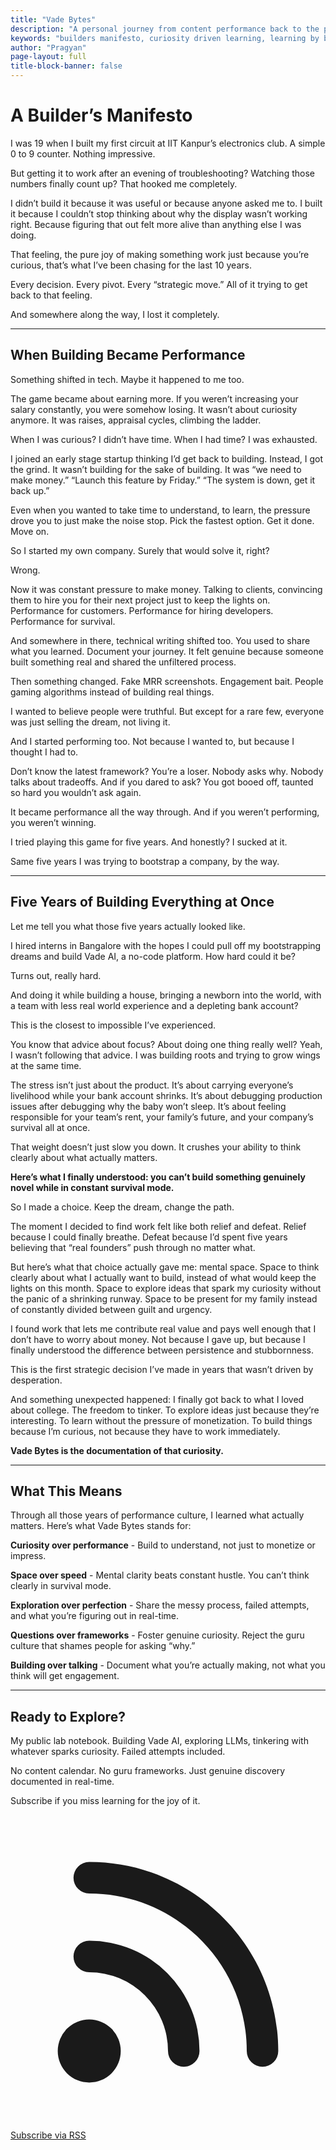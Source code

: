 ```yaml
---
title: "Vade Bytes"
description: "A personal journey from content performance back to the pure joy of building and tinkering. This manifesto is about rediscovering curiosity, learning by doing, and building things for the love of it. Welcome to Vade Bytes."
keywords: "builders manifesto, curiosity driven learning, learning by building, joy of tinkering, building for curiosity, maker philosophy, lifelong learning, technical exploration"
author: "Pragyan"
page-layout: full
title-block-banner: false
---
```


<div class="prose prose-lg dark:prose-invert max-w-4xl mx-auto px-6 py-16 md:py-24">

<div class="mb-16 text-center">
<h1 class="text-4xl md:text-5xl lg:text-6xl font-bold mb-6 text-gray-900 dark:text-white">
A Builder's Manifesto
</h1>
</div>

<div class="text-lg md:text-xl leading-relaxed space-y-6 text-gray-800 dark:text-gray-200">

I was 19 when I built my first circuit at IIT Kanpur's electronics club. A simple 0 to 9 counter. Nothing impressive.

But getting it to work after an evening of troubleshooting? Watching those numbers finally count up? That hooked me completely.

I didn't build it because it was useful or because anyone asked me to. I built it because I couldn't stop thinking about why the display wasn't working right. Because figuring that out felt more alive than anything else I was doing.

That feeling, the pure joy of making something work just because you're curious, that's what I've been chasing for the last 10 years.

Every decision. Every pivot. Every "strategic move." All of it trying to get back to that feeling.

And somewhere along the way, I lost it completely.

---

## When Building Became Performance

Something shifted in tech. Maybe it happened to me too.

The game became about earning more. If you weren't increasing your salary constantly, you were somehow losing. It wasn't about curiosity anymore. It was raises, appraisal cycles, climbing the ladder.

When I was curious? I didn't have time. When I had time? I was exhausted.

I joined an early stage startup thinking I'd get back to building. Instead, I got the grind. It wasn't building for the sake of building. It was "we need to make money." "Launch this feature by Friday." "The system is down, get it back up."

Even when you wanted to take time to understand, to learn, the pressure drove you to just make the noise stop. Pick the fastest option. Get it done. Move on.

So I started my own company. Surely that would solve it, right?

Wrong.

Now it was constant pressure to make money. Talking to clients, convincing them to hire you for their next project just to keep the lights on. Performance for customers. Performance for hiring developers. Performance for survival.

And somewhere in there, technical writing shifted too. You used to share what you learned. Document your journey. It felt genuine because someone built something real and shared the unfiltered process.

Then something changed. Fake MRR screenshots. Engagement bait. People gaming algorithms instead of building real things.

I wanted to believe people were truthful. But except for a rare few, everyone was just selling the dream, not living it.

And I started performing too. Not because I wanted to, but because I thought I had to.

Don't know the latest framework? You're a loser. Nobody asks why. Nobody talks about tradeoffs. And if you dared to ask? You got booed off, taunted so hard you wouldn't ask again.

It became performance all the way through. And if you weren't performing, you weren't winning.

I tried playing this game for five years. And honestly? I sucked at it.

Same five years I was trying to bootstrap a company, by the way.

---

## Five Years of Building Everything at Once

Let me tell you what those five years actually looked like.

I hired interns in Bangalore with the hopes I could pull off my bootstrapping dreams and build Vade AI, a no-code platform. How hard could it be?

Turns out, really hard.

And doing it while building a house, bringing a newborn into the world, with a team with less real world experience and a depleting bank account?

This is the closest to impossible I've experienced.

You know that advice about focus? About doing one thing really well? Yeah, I wasn't following that advice. I was building roots and trying to grow wings at the same time.

The stress isn't just about the product. It's about carrying everyone's livelihood while your bank account shrinks. It's about debugging production issues after debugging why the baby won't sleep. It's about feeling responsible for your team's rent, your family's future, and your company's survival all at once.

That weight doesn't just slow you down. It crushes your ability to think clearly about what actually matters.

**Here's what I finally understood: you can't build something genuinely novel while in constant survival mode.**

So I made a choice. Keep the dream, change the path.

The moment I decided to find work felt like both relief and defeat. Relief because I could finally breathe. Defeat because I'd spent five years believing that "real founders" push through no matter what.

But here's what that choice actually gave me: mental space. Space to think clearly about what I actually want to build, instead of what would keep the lights on this month. Space to explore ideas that spark my curiosity without the panic of a shrinking runway. Space to be present for my family instead of constantly divided between guilt and urgency.

I found work that lets me contribute real value and pays well enough that I don't have to worry about money. Not because I gave up, but because I finally understood the difference between persistence and stubbornness.

This is the first strategic decision I've made in years that wasn't driven by desperation.

And something unexpected happened: I finally got back to what I loved about college. The freedom to tinker. To explore ideas just because they're interesting. To learn without the pressure of monetization. To build things because I'm curious, not because they have to work immediately.

**Vade Bytes is the documentation of that curiosity.**

---

## What This Means

Through all those years of performance culture, I learned what actually matters. Here's what Vade Bytes stands for:

**Curiosity over performance** - Build to understand, not just to monetize or impress.

**Space over speed** - Mental clarity beats constant hustle. You can't think clearly in survival mode.

**Exploration over perfection** - Share the messy process, failed attempts, and what you're figuring out in real-time.

**Questions over frameworks** - Foster genuine curiosity. Reject the guru culture that shames people for asking "why."

**Building over talking** - Document what you're actually making, not what you think will get engagement.

---

## Ready to Explore?

My public lab notebook. Building Vade AI, exploring LLMs, tinkering with whatever sparks curiosity. Failed attempts included.

No content calendar. No guru frameworks. Just genuine discovery documented in real-time.

Subscribe if you miss learning for the joy of it.

<div class="mt-12 pt-8 border-t border-neutral-200 dark:border-neutral-700">
  <a href="/posts.xml" class="inline-flex items-center gap-2 px-6 py-3 bg-[var(--color-rocketfuel-500)] hover:bg-[var(--color-rocketfuel-600)] text-white font-semibold rounded-lg transition-colors duration-200">
    <svg class="w-5 h-5" fill="currentColor" viewBox="0 0 20 20">
      <path d="M5 3a1 1 0 000 2c5.523 0 10 4.477 10 10a1 1 0 102 0C17 8.373 11.627 3 5 3z"></path>
      <path d="M4 9a1 1 0 011-1 7 7 0 017 7 1 1 0 11-2 0 5 5 0 00-5-5 1 1 0 01-1-1zM3 15a2 2 0 114 0 2 2 0 01-4 0z"></path>
    </svg>
    Subscribe via RSS
  </a>
</div>

</div>

</div>
